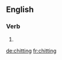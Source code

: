 ==English==

===Verb===
{{head|en}}

# {{present participle of|chit}}

[[de:chitting]]
[[fr:chitting]]